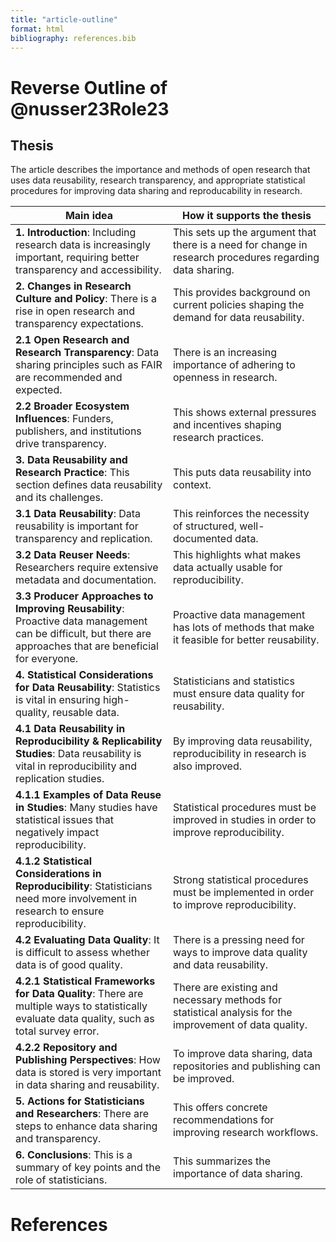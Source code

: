 ```yaml
---
title: "article-outline"
format: html
bibliography: references.bib
---
```


# Reverse Outline of @nusser23Role23

## Thesis

The article describes the importance and methods of open research that uses data reusability, research transparency, and appropriate statistical procedures for improving data sharing and reproducability in research.

| **Main idea** | **How it supports the thesis** |
|------------------------------------|------------------------------------|
| **1. Introduction**: Including research data is increasingly important, requiring better transparency and accessibility. | This sets up the argument that there is a need for change in research procedures regarding data sharing. |
| **2. Changes in Research Culture and Policy**: There is a rise in open research and transparency expectations. | This provides background on current policies shaping the demand for data reusability. |
| **2.1 Open Research and Research Transparency**: Data sharing principles such as FAIR are recommended and expected. | There is an increasing importance of adhering to openness in research. |
| **2.2 Broader Ecosystem Influences**: Funders, publishers, and institutions drive transparency. | This shows external pressures and incentives shaping research practices. |
| **3. Data Reusability and Research Practice**: This section defines data reusability and its challenges. | This puts data reusability into context. |
| **3.1 Data Reusability**: Data reusability is important for transparency and replication. | This reinforces the necessity of structured, well-documented data. |
| **3.2 Data Reuser Needs**: Researchers require extensive metadata and documentation. | This highlights what makes data actually usable for reproducibility. |
| **3.3 Producer Approaches to Improving Reusability**: Proactive data management can be difficult, but there are approaches that are beneficial for everyone. | Proactive data management has lots of methods that make it feasible for better reusability. |
| **4. Statistical Considerations for Data Reusability**: Statistics is vital in ensuring high-quality, reusable data. | Statisticians and statistics must ensure data quality for reusability. |
| **4.1 Data Reusability in Reproducibility & Replicability Studies**: Data reusability is vital in reproducibility and replication studies. | By improving data reusability, reproducibility in research is also improved. |
| **4.1.1 Examples of Data Reuse in Studies**: Many studies have statistical issues that negatively impact reproducibility. | Statistical procedures must be improved in studies in order to improve reproducibility. |
| **4.1.2 Statistical Considerations in Reproducibility**: Statisticians need more involvement in research to ensure reproducibility. | Strong statistical procedures must be implemented in order to improve reproducibility. |
| **4.2 Evaluating Data Quality**: It is difficult to assess whether data is of good quality. | There is a pressing need for ways to improve data quality and data reusability. |
| **4.2.1 Statistical Frameworks for Data Quality**: There are multiple ways to statistically evaluate data quality, such as total survey error. | There are existing and necessary methods for statistical analysis for the improvement of data quality. |
| **4.2.2 Repository and Publishing Perspectives**: How data is stored is very important in data sharing and reusability. | To improve data sharing, data repositories and publishing can be improved. |
| **5. Actions for Statisticians and Researchers**: There are steps to enhance data sharing and transparency. | This offers concrete recommendations for improving research workflows. |
| **6. Conclusions**: This is a summary of key points and the role of statisticians. | This summarizes the importance of data sharing. |


# References